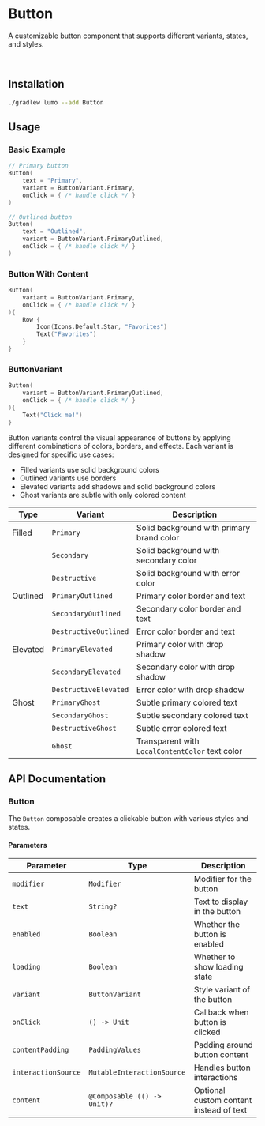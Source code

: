 
# Button

A customizable button component that supports different variants, states, and styles.

<SourceCodeTag componentName="Button.kt" />

<ComponentVideo componentName="button" />

<br />

## Installation

```bash copy
./gradlew lumo --add Button
```

## Usage

### Basic Example

```kotlin copy
// Primary button
Button(
    text = "Primary",
    variant = ButtonVariant.Primary,
    onClick = { /* handle click */ }
)

// Outlined button
Button(
    text = "Outlined",
    variant = ButtonVariant.PrimaryOutlined,
    onClick = { /* handle click */ }
)

```

### Button With Content

```kotlin copy
Button(
    variant = ButtonVariant.Primary,
    onClick = { /* handle click */ }
){
    Row {
        Icon(Icons.Default.Star, "Favorites")
        Text("Favorites")
    }
}
```

### ButtonVariant

```kotlin {2} copy
Button(
    variant = ButtonVariant.PrimaryOutlined,
    onClick = { /* handle click */ }
){
    Text("Click me!")
}
```

Button variants control the visual appearance of buttons by applying different combinations of colors, borders, and effects. Each variant is designed for specific use cases:

- Filled variants use solid background colors
- Outlined variants use borders
- Elevated variants add shadows and solid background colors
- Ghost variants are subtle with only colored content

| Type     | Variant               | Description                                     |
| -------- | --------------------- | ----------------------------------------------- |
| Filled   | `Primary`             | Solid background with primary brand color       |
|          | `Secondary`           | Solid background with secondary color           |
|          | `Destructive`         | Solid background with error color               |
| Outlined | `PrimaryOutlined`     | Primary color border and text                   |
|          | `SecondaryOutlined`   | Secondary color border and text                 |
|          | `DestructiveOutlined` | Error color border and text                     |
| Elevated | `PrimaryElevated`     | Primary color with drop shadow                  |
|          | `SecondaryElevated`   | Secondary color with drop shadow                |
|          | `DestructiveElevated` | Error color with drop shadow                    |
| Ghost    | `PrimaryGhost`        | Subtle primary colored text                     |
|          | `SecondaryGhost`      | Subtle secondary colored text                   |
|          | `DestructiveGhost`    | Subtle error colored text                       |
|          | `Ghost`               | Transparent with `LocalContentColor` text color |

## API Documentation

### Button

The `Button` composable creates a clickable button with various styles and states.

#### Parameters

| Parameter           | Type                        | Description                             |
| ------------------- | --------------------------- | --------------------------------------- |
| `modifier`          | `Modifier`                  | Modifier for the button                 |
| `text`              | `String?`                   | Text to display in the button           |
| `enabled`           | `Boolean`                   | Whether the button is enabled           |
| `loading`           | `Boolean`                   | Whether to show loading state           |
| `variant`           | `ButtonVariant`             | Style variant of the button             |
| `onClick`           | `() -> Unit`                | Callback when button is clicked         |
| `contentPadding`    | `PaddingValues`             | Padding around button content           |
| `interactionSource` | `MutableInteractionSource`  | Handles button interactions             |
| `content`           | `@Composable (() -> Unit)?` | Optional custom content instead of text |
